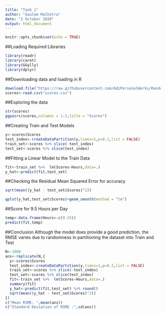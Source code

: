 ```yaml
---
title: "Task_1"
author: "Gautam Malhotra"
date: "2 October 2020"
output: html_document
---
```


```r
knitr::opts_chunk$set(echo = TRUE)
```


##Loading Required Libraries
```r
library(readr)
library(caret)
library(GGally)
library(dplyr)
```
##Downloading data and loading in R
```r
download.file("https://raw.githubusercontent.com/AdiPersonalWorks/Random/master/student_scores%20-%20student_scores.csv","scores.csv")
scores<-read.csv("scores.csv")

```
##Exploring the data
```r
str(scores)
ggpairs(scores,columns = 1:2,title = "Scores")
```

##Creating Train and Test Models
```r

y<-scores$Scores
test_index<-createDataPartition(y,times=1,p=0.2,list = FALSE)
train_set<-scores %>% slice(-test_index)
test_set<-scores %>% slice(test_index)

```

##Fitting a Linear Model to the Train Data
```r
fit<-train_set %>%  lm(Scores~Hours,data=.)
y_hat<-predict(fit,test_set)  
```

##Checking the Residual Mean Squared Error for accuracy
```r
sqrt(mean((y_hat - test_set$Scores)^2))
```


```r
qplot(y_hat,test_set$Scores)+geom_smooth(method = "lm")

```

##Score for 9.5 Hours per Day
```r
temp<-data.frame(Hours<-c(9.25))
predict(fit,temp) 
```

##Conclusion
Although the model does provide a good prediction, the RMSE varies due to randomness in partitioning the dataset into Train and Test

```r
N<-1000
ans<-replicate(N,{
  y<-scores$Scores
  test_index<-createDataPartition(y,times=1,p=0.2,list = FALSE)
  train_set<-scores %>% slice(-test_index)
  test_set<-scores %>% slice(test_index)
  fit<-train_set %>%  lm(Scores~Hours,data=.)
  summary(fit)
  y_hat<-predict(fit,test_set) %>% round() 
  sqrt(mean((y_hat - test_set$Scores)^2))
})
c("Mean RSME: ",mean(ans))
c("Standard Deviation of RSME :",sd(ans))
```
